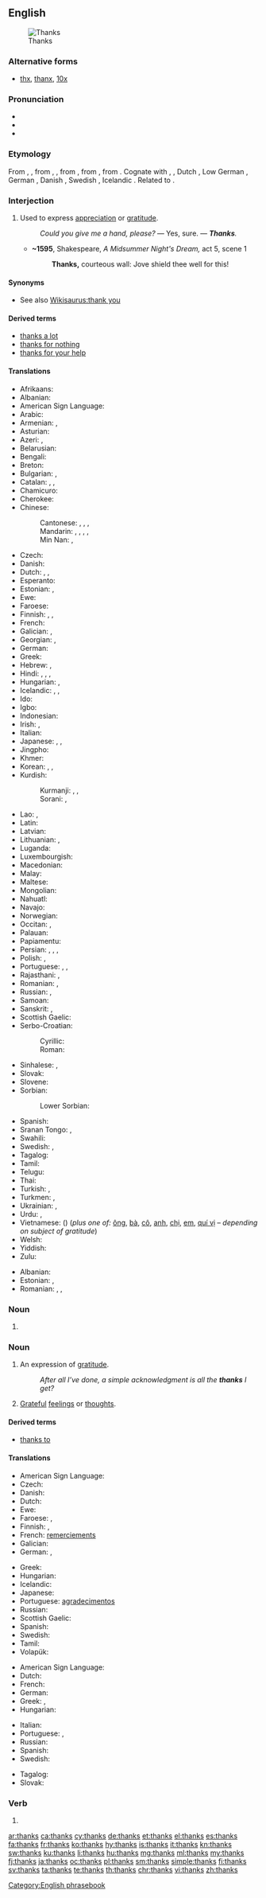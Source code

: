 ==English==
[[File:GuadalupeNOLA15Oct07Thanks.jpg|right|thumb|Thanks]]

===Alternative forms===
* [[thx]], [[thanx]], [[10x]]

===Pronunciation===
* {{IPA|/θæŋks/|lang=en}}
* {{audio|en-us-thanks.ogg|Audio (US)|lang=en}}
* {{rhymes|æŋks|lang=en}}

===Etymology===
From {{etyl|enm|en}} {{m|enm|thanken}}, {{m|enm|thankien}}, from {{etyl|ang|en}} {{m|ang|þancian}}, {{m|ang|þoncian||to thank, give thanks}}, from {{etyl|gem-pro|en}} {{m|gem-pro|*þankōną||to thank}}, from {{etyl|gem-pro|en}} {{m|gem-pro|*þankaz||thought, gratitude}}, from {{etyl|ine-pro|en}} {{m|ine-pro|*teng-||to think, feel}}. Cognate with {{etyl|stq|-}} {{m|stq|tonkje||to thank}}, {{etyl|fy|-}} {{m|fy|tanke||to thank}}, Dutch {{m|nl|danken||to thank}}, Low German {{m|nds|danken||to thank}}, German {{m|de|danken||to thank}}, Danish {{m|da|takke||to thank}}, Swedish {{m|sv|tacka||to thank}}, Icelandic {{m|is|þakka||to thank}}. Related to {{l|en|thought}}.

===Interjection===
{{en-interj}}

# Used to express [[appreciation]] or [[gratitude]].
#: ''Could you give me a hand, please?'' — Yes, sure. — '''''Thanks'''.''
#* '''~1595''', Shakespeare, ''A Midsummer Night's Dream,'' act 5, scene 1
#*: '''Thanks,''' courteous wall: Jove shield thee well for this!

====Synonyms====
* See also [[Wikisaurus:thank you]]

====Derived terms====
* [[thanks a lot]]
* [[thanks for nothing]]
* [[thanks for your help]]

====Translations====
{{trans-top|used to express appreciation or gratitude}}
* Afrikaans: {{t+|af|dankie}}
* Albanian: {{t|sq|faleminderit}}
* American Sign Language: {{t|ase|OpenB@Chin-PalmBack OpenB@FromChin-PalmUp}}
* Arabic: {{t|ar|شُكْرًا}}
* Armenian: {{t|hy|շնորհակալություն}}, {{t|hy|մերսի}}
* Asturian: {{t|ast|gracies}}
* Azeri: {{t|az|çox sağ ol}}, {{t|az|təşəkkür edirəm}}
* Belarusian: {{t|be|дзя́кую}}
* Bengali: {{t|bn|ধন্যবাদ|tr=dhônnôbad|sc=Beng}}
* Breton: {{t+|br|trugarez}}
* Bulgarian: {{t+|bg|благодаря́}}, {{t|bg|мерси́}}
* Catalan: {{t+|ca|gràcies}}, {{t+|ca|mercès}}, {{t+|ca|merci}}<!-- (not "mercí", a Gallicism)-->
* Chamicuro: {{t|ccc|osolopaki}}
* Cherokee: {{t|chr|ᎠᎾᎵᎮᎵᎬ|sc=Cher}}
* Chinese:
*: Cantonese: {{t|yue|多謝|sc=Hani}}, {{t|yue|多谢|tr=do1 ze6|sc=Hani}} {{qualifier|for something received}}, {{t|yue|唔該|sc=Hani}}, {{t|yue|唔该|tr=m4 goi1|sc=Hani}} {{qualifier|for something performed}}
*: Mandarin: {{t|cmn|謝謝|sc=Hani}}, {{t+|cmn|谢谢|tr=xièxie|sc=Hani}}, {{t|cmn|多謝|sc=Hani}}, {{t+|cmn|多谢|tr=duōxiè|sc=Hani}}, {{qualifier|slang}} {{t|cmn|三Q|tr=sān-Q|sc=Hani}}
*: Min Nan: {{t+|nan|多謝|sc=Hani}}, {{t|nan|多谢|tr=to-siā|sc=Hani}}
* Czech: {{t+|cs|díky}}
* Danish: {{t+|da|tak}}
* Dutch: {{t+|nl|bedankt}}, {{t|nl|dank je}}, {{t+|nl|dank u}}
* Esperanto: {{t|eo|dankon}}
* Estonian: {{t|et|tänan}}, {{t+|et|aitäh}}
* Ewe: {{t|ee|akpe}}
* Faroese: {{t|fo|takk}}
* Finnish: {{t+|fi|kiitos}}, {{t+|fi|kiitti}}, {{t+|fi|tattis}}
* French: {{t+|fr|merci}}
* Galician: {{t|gl|grazas}}, {{qualifier|informal}} {{t|gl|graciñas}}
* Georgian: {{t|ka|გმადლობთ|sc=Geor}}, {{t|ka|მადლობა|sc=Geor}}
* German: {{t+|de|danke}}
* Greek: {{t+|el|ευχαριστώ}}
* Hebrew: {{t+|he|תּוֹדָה|tr=todá}}, {{t|he|חֵן חֵן|tr=khén khén}}
* Hindi: {{t+|hi|धन्यवाद}}, {{t|hi|शुक्रिया|sc=Deva}}, {{t|hi|थैंक्स|sc=Deva}}, {{t|hi|थैंक्यू|sc=Deva}}
* Hungarian: {{t+|hu|köszönöm}}, {{t+|hu|köszi}} {{qualifier|informal}}
* Icelandic: {{t+|is|takk}} {{qualifier|informal}}, {{t+|is|takk fyrir}} {{qualifier|formal}}, {{t|is|þakka þér}}
* Ido: {{t+|io|danko}}
* Igbo: {{t|ig|ị́mẹ̄lá}}
* Indonesian: {{t+|id|terima kasih}}
* Irish: {{qualifier|to one person}} {{t|ga|go raibh maith agat}}, {{qualifier|to more than one person}} {{t|ga|go raibh maith agaibh}}
* Italian: {{t+|it|grazie}}
* Japanese: {{t+|ja|ありがとう|tr=arigatō}}, {{t|ja|どうも|tr=dōmo}}, {{t+|ja|サンキュー|tr=sankyū}}
* Jingpho: {{t|kac|chyeju kaba sai}}
* Khmer: {{t|km|អរគុណ|tr=ɑɑ kun|sc=Khmr}}
* Korean: {{t|ko|고마워|sc=Hang}}, {{t+|ko|감사합니다|sc=Hang}}, {{t|ko|감사해요|sc=Hang}}
* Kurdish:
*: Kurmanji: {{t+|ku|spas}}, {{t+|ku|memnûn}}, {{t+|ku|teşekur}}
*: Sorani: {{t|ckb|سوپاس|tr=supas}}, {{t|ckb|سپاس|tr=spas}}
{{trans-mid}}
* Lao: {{t|lo|ຂໍຂອບໃຈ|sc=Laoo}}, {{t|lo|ຂອບໃຈ|sc=Laoo}}
* Latin: {{t|la|gratias ago}}
* Latvian: {{t+|lv|paldies}}
* Lithuanian: {{t+|lt|ačiū}}, {{t|lt|dėkui}}
* Luganda: {{t|lg|webale}}
* Luxembourgish: {{t|lb|merci}}
* Macedonian: {{t|mk|фа́ла}}
* Malay: {{t+|ms|terima kasih}}
* Maltese: {{t+|mt|grazzi}}
* Mongolian: {{t|mn|баярлалаа}}
* Nahuatl: {{t+|nah|tlazohcāmati}}
* Navajo: {{t|nv|ahéheeʼ}}
* Norwegian: {{t+|no|takk}}
* Occitan: {{t+|oc|mercé}}, {{t|oc|mercés}}
* Palauan: {{t|pau|sulang}}
* Papiamentu: {{t|pap|danki}}
* Persian: {{t+|fa|ممنون|tr=mamnun}}, {{t+|fa|سپاس|tr=sepâs}}, {{t+|fa|مرسی|tr=mersi}}, {{t+|fa|تشکر|tr=tašakkor}}
* Polish: {{t+|pl|dziękuję}}, {{t+|pl|dzięki}}
* Portuguese: {{t+|pt|obrigado|m}}, {{t|pt|obrigada|f}}, {{t|pt|valeu}} {{qualifier|informal|Brazil}}
* Rajasthani: {{t|raj|धनवाद|tr=dhanavād}}, {{t|raj|धिनवाद|tr=dhinavād}}
* Romanian: {{t+|ro|mulțumesc}}, {{t+|ro|mersi}}
* Russian: {{t+|ru|спаси́бо}}, {{t+|ru|благодарить|alt=благодарю́}}
* Samoan: {{t|sm|fa'afetai}}
* Sanskrit: {{t|sa|धन्यवादा|m-p|alt=धन्यवादान|sc=Deva}}, {{t|sa|अनुगृहीतोऽस्मि|sc=Deva}}
* Scottish Gaelic: {{t|gd|taing}}
* Serbo-Croatian:
*: Cyrillic: {{t|sh|хва́ла}}
*: Roman: {{t+|sh|hvála}}
* Sinhalese: {{t|si|ඉස්තුති|sc=Sinh}}, {{t|si|ස්තුති|sc=Sinh}}
* Slovak: {{t|sk|vďaka}}
* Slovene: {{t+|sl|hvála}}
* Sorbian:
*: Lower Sorbian: {{t|dsb|źěkujom se}}
* Spanish: {{t+|es|gracias}}
* Sranan Tongo: {{t|srn|danki}}, {{t|srn|tangi}}
* Swahili: {{t|sw|asante}}
* Swedish: {{t+|sv|tack}}, {{t+|sv|tackar}}
* Tagalog: {{t+|tl|salamat}}
* Tamil: {{t+|ta|நன்றி}}
* Telugu: {{t+|te|ధన్యవాదాలు}}
* Thai: {{t|th|ขอบคุณ|tr=kòp-kuun}}
* Turkish: {{t|tr|teşekkürler}}, {{t+|tr|teşekkür ederim}}
* Turkmen: {{t|tk|sagboluň}}, {{t|tk|spasiba}}
* Ukrainian: {{t|uk|дя́кую}}, {{t|uk|спаси́бi}}
* Urdu: {{t|ur|دھنیہ واد|tr=dhanya-vād}}, {{t+|ur|شکریہ|tr=šukriya}}
* Vietnamese: {{t+|vi|cám ơn}} ({{t|vi|感恩|sc=Hani}}) (''plus one of:'' [[ông]], [[bà#Vietnamese|bà]], [[cô#Vietnamese|cô]], [[anh#Vietnamese|anh]], [[chị]], [[em#Vietnamese|em]], [[quí vị]] &ndash; ''depending on subject of gratitude'')
* Welsh: {{t+|cy|diolch}}
* Yiddish: {{t|yi|דאַנק|sc=Hebr}}
* Zulu: {{t+|zu|ngiyabonga}}
{{trans-bottom}}

{{checktrans-top}}
* Albanian: {{qualifier|2}} {{t-check|sq|faleminderit}}
* Estonian: {{t-check|et|aitäh}}, {{t-check|et|tänan}}
* Romanian: {{t-check|ro|mulțumiri|f-p}}, {{qualifier|2}} {{t-check|ro|mulțumesc|n}}, {{qualifier|2}} {{t-check|ro|mersi|n}}
{{trans-bottom}}

===Noun===
{{head|en|noun plural form}}

# {{plural of|thank|lang=en}}

===Noun===
{{en-noun|-}}

# An expression of [[gratitude]].
#: ''After all I’ve done, a simple acknowledgment is all the '''thanks''' I get?''
# [[grateful|Grateful]] [[feelings]] or [[thought]]s.

====Derived terms====
* [[thanks to]]

====Translations====
{{trans-top|expression of gratitude}}
* American Sign Language: {{t|ase|OpenB@Chin-PalmBack OpenB@FromChin-PalmUp}}
* Czech: {{t+|cs|díky|m-p}}
* Danish: {{t+|da|tak|c}}
* Dutch: {{t+|nl|bedankt}}
* Ewe: {{t|ee|akpe|n}}
* Faroese: {{t|fo|tøkk}}, {{t|fo|takk}}
* Finnish: {{t+|fi|kiitos}}, {{t|fi|kiitokset}}
* French: [[remerciement]]s {{g|m-p}}
* Galician: {{t|gl|grazas|f-p}}
* German: {{t+|de|Dank|m}}, {{t|de|Danksagung|f}}
{{trans-mid}}
* Greek: {{t+|el|ευχαριστώ|n}}
* Hungarian: {{t+|hu|köszönet}}
* Icelandic: {{t+|is|takk|n}}
* Japanese: {{t|ja|謝辞|tr=shaji|sc=Jpan}}
* Portuguese: [[agradecimento]]s {{g|m-p}}
* Russian: {{t+|ru|благода́рность|f}}
* Scottish Gaelic: {{t|gd|taing|f}}
* Spanish: {{t+|es|gracias|f-p}}
* Swedish: {{t+|sv|tack|n}}
* Tamil: {{t+|ta|நன்றி|sc=Taml}}
* Volapük: {{t+|vo|dan}}
{{trans-bottom}}

{{trans-top|grateful feelings}}
* American Sign Language: {{t|ase|OpenB@Chin-PalmBack OpenB@FromChin-PalmUp}}
* Dutch: {{t+|nl|dank|m}}
* French: {{t+|fr|remerciement|m}}
* German: {{t+|de|Dank|m}}
* Greek: {{t+|el|ευχαριστία|f}}, {{t+|el|ευγνωμοσύνη|f}}
* Hungarian: {{t+|hu|hála}}
{{trans-mid}}
* Italian: {{t+|it|ringraziamento}}
* Portuguese: {{t+|pt|gratidão|f}}, {{t+|pt|agradecimento}}
* Russian: {{t+|ru|благода́рность|f}}
* Spanish: {{t+|es|agradecimiento}}
* Swedish: {{t+|sv|tack|n}}
{{trans-bottom}}

{{checktrans-top}}
* Tagalog: {{t-check|tl|salamat}}
* Slovak: {{t-check|sk|vďaka}}
{{trans-bottom}}

===Verb===
{{head|en|verb form}}

# {{en-third-person singular of|thank}}

[[Category:English phrasebook]]

[[ar:thanks]]
[[ca:thanks]]
[[cy:thanks]]
[[de:thanks]]
[[et:thanks]]
[[el:thanks]]
[[es:thanks]]
[[fa:thanks]]
[[fr:thanks]]
[[ko:thanks]]
[[hy:thanks]]
[[is:thanks]]
[[it:thanks]]
[[kn:thanks]]
[[sw:thanks]]
[[ku:thanks]]
[[li:thanks]]
[[hu:thanks]]
[[mg:thanks]]
[[ml:thanks]]
[[my:thanks]]
[[fj:thanks]]
[[ja:thanks]]
[[oc:thanks]]
[[pl:thanks]]
[[sm:thanks]]
[[simple:thanks]]
[[fi:thanks]]
[[sv:thanks]]
[[ta:thanks]]
[[te:thanks]]
[[th:thanks]]
[[chr:thanks]]
[[vi:thanks]]
[[zh:thanks]]
